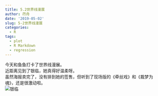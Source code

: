 ```yaml
---
title: 5.2世界线漫展
author: 荇舟
date: '2019-05-02'
slug: 5-2世界线漫展
categories:
  - R
tags:
  - plot
  - R Markdown
  - regression
---
```

今天和鱼鱼打卡了世界线漫展。  
近距离见到了银临，她真得好温柔呀。   
虽然海报卖完了，没有排到她的签售，但听到了现场版的《牵丝戏》和《裁梦为魂》，还是很激动啦。   
![银临](./content/post/银临.jpg)